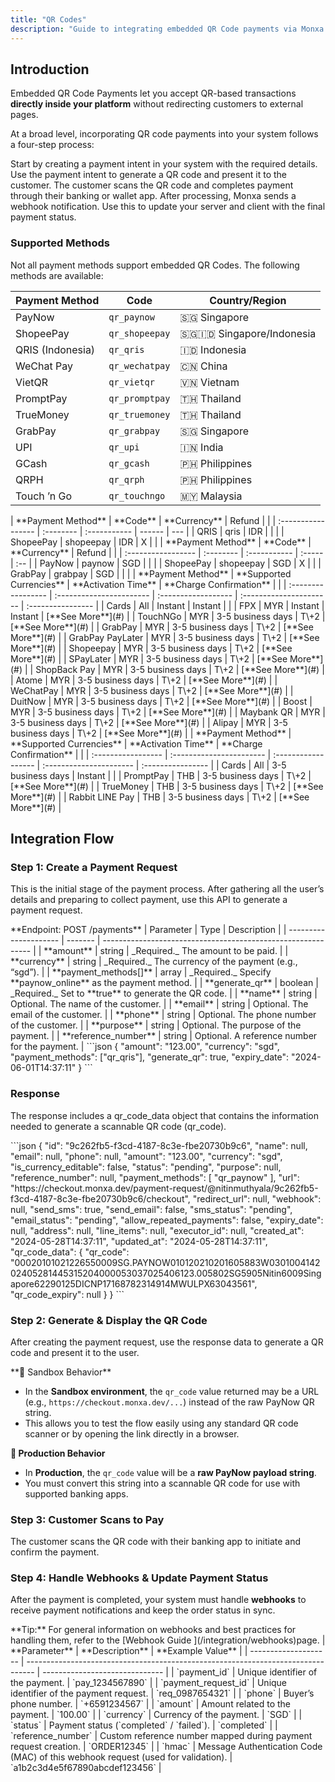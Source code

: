 ```yaml
---
title: "QR Codes"
description: "Guide to integrating embedded QR Code payments via Monxa API"
---
```


## Introduction

Embedded QR Code Payments let you accept QR-based transactions **directly inside your platform** without redirecting customers to external pages.

At a broad level, incorporating QR code payments into your system follows a four-step process:

<Columns cols={2}>
  <Card title="Create a Payment Intent" icon="star" iconType="solid" href="#">
    Start by creating a payment intent in your system with the required details.
  </Card>
  <Card title="Generate & Display the QR Code" icon="qrcode" iconType="solid" href="#">
    Use the payment intent to generate a QR code and present it to the customer.
  </Card>
  <Card title="Customer Scans to Pay" icon="camera" iconType="solid" href="#">
    The customer scans the QR code and completes payment through their banking or wallet app.
  </Card>
  <Card title="Handle Webhooks" icon="anchor" iconType="solid" href="#">
    After processing, Monxa sends a webhook notification. Use this to update your server and client with the final payment status.
  </Card>
</Columns>

### Supported Methods

Not all payment methods support embedded QR Codes. The following methods are available:

| Payment Method   | Code           | Country/Region               |
| ---------------- | -------------- | ---------------------------- |
| PayNow           | `qr_paynow`    | 🇸🇬 Singapore               |
| ShopeePay        | `qr_shopeepay` | 🇸🇬🇮🇩 Singapore/Indonesia |
| QRIS (Indonesia) | `qr_qris`      | 🇮🇩 Indonesia               |
| WeChat Pay       | `qr_wechatpay` | 🇨🇳 China                   |
| VietQR           | `qr_vietqr`    | 🇻🇳 Vietnam                 |
| PromptPay        | `qr_promptpay` | 🇹🇭 Thailand                |
| TrueMoney        | `qr_truemoney` | 🇹🇭 Thailand                |
| GrabPay          | `qr_grabpay`   | 🇸🇬 Singapore               |
| UPI              | `qr_upi`       | 🇮🇳 India                   |
| GCash            | `qr_gcash`     | 🇵🇭 Philippines             |
| QRPH             | `qr_qrph`      | 🇵🇭 Philippines             |
| Touch ’n Go      | `qr_touchngo`  | 🇲🇾 Malaysia                |

<Tabs>
  <Tab title="Indonesia">
    | **Payment Method** | **Code**  | **Currency** | Refund | |
    | :----------------- | :-------- | :----------- | ------ | --- |
    | QRIS               | qris      | IDR          |        | |
    | ShopeePay          | shopeepay | IDR          | X      | |
  </Tab>
  <Tab title="Singapore">
    | **Payment Method** | **Code**  | **Currency** | Refund | |
    | :----------------- | :-------- | :----------- | :----- | :-- |
    | PayNow             | paynow    | SGD          |        | |
    | ShopeePay          | shopeepay | SGD          | X      | |
    | GrabPay            | grabpay   | SGD          |        | |
  </Tab>
  <Tab title="Malaysia">
    | **Payment Method** | **Supported Currencies** | **Activation Time** | **Charge Confirmation** |                   |
    | :----------------- | :----------------------- | :------------------ | :---------------------- | :---------------- |
    | Cards              | All                      | Instant             | Instant                 |                   |
    | FPX                | MYR                      | Instant             | Instant                 | [**See More**](#) |
    | TouchNGo           | MYR                      | 3-5 business days   | T\+2                    | [**See More**](#) |
    | GrabPay            | MYR                      | 3-5 business days   | T\+2                    | [**See More**](#) |
    | GrabPay PayLater   | MYR                      | 3-5 business days   | T\+2                    | [**See More**](#) |
    | Shopeepay          | MYR                      | 3-5 business days   | T\+2                    | [**See More**](#) |
    | SPayLater          | MYR                      | 3-5 business days   | T\+2                    | [**See More**](#) |
    | ShopBack Pay       | MYR                      | 3-5 business days   | T\+2                    | [**See More**](#) |
    | Atome              | MYR                      | 3-5 business days   | T\+2                    | [**See More**](#) |
    | WeChatPay          | MYR                      | 3-5 business days   | T\+2                    | [**See More**](#) |
    | DuitNow            | MYR                      | 3-5 business days   | T\+2                    | [**See More**](#) |
    | Boost              | MYR                      | 3-5 business days   | T\+2                    | [**See More**](#) |
    | Maybank QR         | MYR                      | 3-5 business days   | T\+2                    | [**See More**](#) |
    | Alipay             | MYR                      | 3-5 business days   | T\+2                    | [**See More**](#) |
  </Tab>
  <Tab title="Thailand">
    | **Payment Method** | **Supported Currencies** | **Activation Time** | **Charge Confirmation** |                   |
    | :----------------- | :----------------------- | :------------------ | :---------------------- | :---------------- |
    | Cards              | All                      | 3-5 business days   | Instant                 |                   |
    | PromptPay          | THB                      | 3-5 business days   | T\+2                    | [**See More**](#) |
    | TrueMoney          | THB                      | 3-5 business days   | T\+2                    | [**See More**](#) |
    | Rabbit LINE Pay    | THB                      | 3-5 business days   | T\+2                    | [**See More**](#) |
  </Tab>
  <Tab title="Philippines">
    
  </Tab>
</Tabs>

## Integration Flow

### Step 1: Create a Payment Request

This is the initial stage of the payment process. After gathering all the user’s details and preparing to collect payment, use this API to generate a payment request.

<Tip>
  **Endpoint: POST /payments**
</Tip>

<AccordionGroup>
  <Accordion title="Request Parameters" iconType="solid">
    | Parameter             | Type    | Description                                                  |
    | --------------------- | ------- | ------------------------------------------------------------ |
    | **amount**            | string  | _Required._ The amount to be paid.                           |
    | **currency**          | string  | _Required._ The currency of the payment (e.g., “sgd”).       |
    | **payment_methods[]** | array   | _Required._ Specify **paynow_online** as the payment method. |
    | **generate_qr**       | boolean | _Required._ Set to **true** to generate the QR code.         |
    | **name**              | string  | Optional. The name of the customer.                          |
    | **email**             | string  | Optional. The email of the customer.                         |
    | **phone**             | string  | Optional. The phone number of the customer.                  |
    | **purpose**           | string  | Optional. The purpose of the payment.                        |
    | **reference_number**  | string  | Optional. A reference number for the payment.                |
  </Accordion>
  <Accordion title="Example Request">
    ```json
    {
      "amount": "123.00",
      "currency": "sgd",
      "payment_methods": ["qr_qris"],
      "generate_qr": true,
      "expiry_date": "2024-06-01T14:37:11"
    }
    ```
  </Accordion>
</AccordionGroup>

### Response

The response includes a qr_code_data object that contains the information needed to generate a scannable QR code (qr_code).

<AccordionGroup>
  <Accordion title="Example Response">
    ```json
    {
      "id": "9c262fb5-f3cd-4187-8c3e-fbe20730b9c6",
      "name": null,
      "email": null,
      "phone": null,
      "amount": "123.00",
      "currency": "sgd",
      "is_currency_editable": false,
      "status": "pending",
      "purpose": null,
      "reference_number": null,
      "payment_methods": [
        "qr_paynow"
      ],
      "url": "https://checkout.monxa.dev/payment-request/@nitinmuthyala/9c262fb5-f3cd-4187-8c3e-fbe20730b9c6/checkout",
      "redirect_url": null,
      "webhook": null,
      "send_sms": true,
      "send_email": false,
      "sms_status": "pending",
      "email_status": "pending",
      "allow_repeated_payments": false,
      "expiry_date": null,
      "address": null,
      "line_items": null,
      "executor_id": null,
      "created_at": "2024-05-28T14:37:11",
      "updated_at": "2024-05-28T14:37:11",
      "qr_code_data": {
        "qr_code": "00020101021226550009SG.PAYNOW010120210201605883W030100414202405281445315204000053037025406123.005802SG5905Nitin6009Singapore62290125DICNP17168782314914MWULPX63043561",
        "qr_code_expiry": null
      }
    }
    ```
  </Accordion>
</AccordionGroup>

### Step 2: Generate & Display the QR Code

After creating the payment request, use the response data to generate a QR code and present it to the user.

<Warning>
  **🔎 Sandbox Behavior**

  - In the **Sandbox environment**, the `qr_code` value returned may be a URL (e.g., `https://checkout.monxa.dev/...`) instead of the raw PayNow QR string.
  - This allows you to test the flow easily using any standard QR code scanner or by opening the link directly in a browser.

  **🚀 Production Behavior**

  - In **Production**, the `qr_code` value will be a **raw PayNow payload string**.
  - You must convert this string into a scannable QR code for use with supported banking apps.
</Warning>

### Step 3: Customer Scans to Pay

The customer scans the QR code with their banking app to initiate and confirm the payment.

### Step 4: Handle Webhooks & Update Payment Status

After the payment is completed, your system must handle **webhooks** to receive payment notifications and keep the order status in sync.

<Tip>
  **Tip:** For general information on webhooks and best practices for handling them, refer to the [Webhook Guide ](/integration/webhooks)page.
</Tip>

<AccordionGroup>
  <Accordion title="Webhook Response Parameters">
    | **Parameter**        | **Description**                                                                  | **Example Value**              |
    | -------------------- | -------------------------------------------------------------------------------- | ------------------------------ |
    | `payment_id`         | Unique identifier of the payment.                                                | `pay_1234567890`               |
    | `payment_request_id` | Unique identifier of the payment request.                                        | `req_0987654321`               |
    | `phone`              | Buyer’s phone number.                                                            | `+6591234567`                  |
    | `amount`             | Amount related to the payment.                                                   | `100.00`                       |
    | `currency`           | Currency of the payment.                                                         | `SGD`                          |
    | `status`             | Payment status (`completed` / `failed`).                                         | `completed`                    |
    | `reference_number`   | Custom reference number mapped during payment request creation.                  | `ORDER12345`                   |
    | `hmac`               | Message Authentication Code (MAC) of this webhook request (used for validation). | `a1b2c3d4e5f67890abcdef123456` |
  </Accordion>
  <Accordion title="Sample Webhook">
    
  </Accordion>
</AccordionGroup>